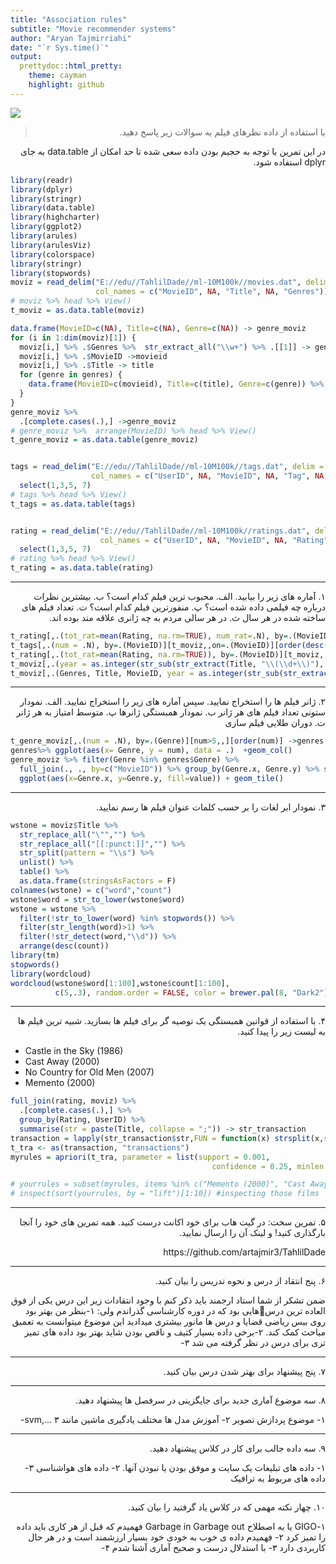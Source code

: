 ---
title: "Association rules"
subtitle: "Movie recommender systems"
author: "Aryan Tajmirriahi"
date: "`r Sys.time()`"
output:
  prettydoc::html_pretty:
    theme: cayman
    highlight: github
---

<div align="center">
<img  src="images/rs_cover.jpg"  align = 'center'>
</div>

> <p dir="RTL"> 
با استفاده از داده نظرهای فیلم به سوالات زیر پاسخ دهید.
</p>

<p dir="RTL">
در این تمرین با توجه به حجیم بودن داده سعی شده تا حد امکان از data.table به جای dplyr استفاده شود.
</p>

```{r}
library(readr)
library(dplyr)
library(stringr)
library(data.table)
library(highcharter)
library(ggplot2)
library(arules)
library(arulesViz)
library(colorspace)
library(stringr)
library(stopwords)
moviz = read_delim("E://edu//TahlilDade//ml-10M100k//movies.dat", delim = "::", 
                   col_names = c("MovieID", NA, "Title", NA, "Genres")) %>% select(1,3,5)
# moviz %>% head %>% View()
t_moviz = as.data.table(moviz)

data.frame(MovieID=c(NA), Title=c(NA), Genre=c(NA)) -> genre_moviz
for (i in 1:dim(moviz)[1]) {
  moviz[i,] %>% .$Genres %>%  str_extract_all("\\w+") %>% .[[1]] -> genres
  moviz[i,] %>% .$MovieID ->movieid
  moviz[i,] %>% .$Title -> title
  for (genre in genres) {
    data.frame(MovieID=c(movieid), Title=c(title), Genre=c(genre)) %>% rbind(genre_moviz)->genre_moviz
  }
}
genre_moviz %>% 
  .[complete.cases(.),] ->genre_moviz
# genre_moviz %>%  arrange(MovieID) %>% head %>% View()
t_genre_moviz = as.data.table(genre_moviz)


tags = read_delim("E://edu//TahlilDade//ml-10M100k//tags.dat", delim = "::", 
                  col_names = c("UserID", NA, "MovieID", NA, "Tag", NA, "Timestamp")) %>%
  select(1,3,5, 7)
# tags %>% head %>% View()
t_tags = as.data.table(tags)


rating = read_delim("E://edu//TahlilDade//ml-10M100k//ratings.dat", delim = "::", 
                    col_names = c("UserID", NA, "MovieID", NA, "Rating", NA, "Timestamp")) %>% 
  select(1,3,5, 7)
# rating %>% head %>% View()
t_rating = as.data.table(rating)
```


***

<p dir="RTL">
۱. آماره های زیر را بیابید.
الف. محبوب ترین فیلم کدام است؟
ب. بیشترین نظرات درباره چه فیلمی داده شده است؟
پ. منفورترین فیلم کدام است؟
ت. تعداد فیلم های ساخته شده در هر سال
ث. در هر سالی مردم به چه ژانری علاقه مند بوده اند.
</p>

```{r}
t_rating[,.(tot_rat=mean(Rating, na.rm=TRUE), num_rat=.N), by=.(MovieID)][t_moviz,,on=.(MovieID)][order(desc(tot_rat)),,] %>% View()
t_tags[,.(num = .N), by=.(MovieID)][t_moviz,,on=.(MovieID)][order(desc(num)),,] %>% View()
t_rating[,.(tot_rat=mean(Rating, na.rm=TRUE)), by=.(MovieID)][t_moviz,,on=.(MovieID)][order(tot_rat),,] %>% View()
t_moviz[,.(year = as.integer(str_sub(str_extract(Title, "\\(\\d+\\)"), 2, 5))),][!is.na(year),.(num = .N), by=.(year)][order(desc(num)),,] %>% View()
t_moviz[,.(Genres, Title, MovieID, year = as.integer(str_sub(str_extract(Title, "\\(\\d+\\)"), 2, 5))),][!is.na(year),,][t_rating,,on=.(MovieID)][,.(mscore=mean(Rating, na.rm=TRUE)),by=.(year, Genres)][!is.na(year),,][ order(desc(mscore)),,] %>% group_by(year) %>% slice(1) %>% View()

```


***

<p dir="RTL">
۲. ژانر فیلم ها را استخراج نمایید.  سپس آماره های زیر را استخراج نمایید.
الف. نمودار ستونی تعداد فیلم های هر ژانر
ب. نمودار همبستگی ژانرها
پ. متوسط امتیاز به هر ژانر
ت. دوران طلایی فیلم سازی 
</p>

```{r}

t_genre_moviz[,.(num = .N), by=.(Genre)][num>5,,][order(num)] ->genres
genres%>% ggplot(aes(x= Genre, y = num), data = .)  +geom_col()
genre_moviz %>% filter(Genre %in% genres$Genre) %>% 
  full_join(., ., by=c("MovieID")) %>% group_by(Genre.x, Genre.y) %>% summarise(value=n()) %>%
  ggplot(aes(x=Genre.x, y=Genre.y, fill=value)) + geom_tile()
```


***

<p dir="RTL">
۳. نمودار ابر لغات را بر حسب کلمات عنوان فیلم ها رسم نمایید.
</p>

```{r}
wstone = moviz$Title %>% 
  str_replace_all("\"","") %>% 
  str_replace_all("[[:punct:]]","") %>% 
  str_split(pattern = "\\s") %>% 
  unlist() %>% 
  table() %>% 
  as.data.frame(stringsAsFactors = F)
colnames(wstone) = c("word","count")
wstone$word = str_to_lower(wstone$word)
wstone = wstone %>%
  filter(!str_to_lower(word) %in% stopwords()) %>% 
  filter(str_length(word)>1) %>% 
  filter(!str_detect(word,"\\d")) %>%
  arrange(desc(count))
library(tm)
stopwords()
library(wordcloud)
wordcloud(wstone$word[1:100],wstone$count[1:100],
          c(5,.3), random.order = FALSE, color = brewer.pal(8, "Dark2"), random.color = FALSE)

```


***

<p dir="RTL">
۴. با استفاده از قوانین همبستگی یک توصیه گر برای فیلم ها بسازید. شبیه ترین فیلم ها به لیست زیر را پیدا کنید.
</p>

* Castle in the Sky (1986)
* Cast Away (2000)
* No Country for Old Men (2007)
* Memento (2000)

```{r}
full_join(rating, moviz) %>%
  .[complete.cases(.),] %>% 
  group_by(Rating, UserID) %>% 
  summarise(str = paste(Title, collapse = ";")) -> str_transaction
transaction = lapply(str_transaction$str,FUN = function(x) strsplit(x,split = ";")[[1]])
t_tra <- as(transaction, "transactions")
myrules = apriori(t_tra, parameter = list(support = 0.001,
                                             confidence = 0.25, minlen = 2))

# yourrules = subset(myrules, items %in% c("Memento (2000)", "Cast Away (2000)", "Castle in the Sky (Tenkû no shiro Rapyuta) (1986)"))
# inspect(sort(yourrules, by = "lift")[1:10]) #inspecting those films
```


***

<p dir="RTL">
۵. تمرین سخت: در گیت هاب برای خود اکانت درست کنید. همه تمرین های خود را آنجا بارگذاری کنید! و لینک آن را ارسال نمایید.
</p>

<p dir="RTL">
https://github.com/artajmir3/TahlilDade
</p>


***

<p dir="RTL">
۶. پنج انتقاد از درس و نحوه تدریس را بیان کنید.
</p>

<p dir="RTL">
ضمن تشکر از شما استاد ارجمند باید ذکر کنم با وجود انتقادات زیر این درس یکی از فوق العاده ترین درسهایی  بود که در دوره کارشناسی گذراندم ولی:
۱-بنظر من بهتر بود روی بیس ریاضی قضایا و درس ها مانور بیشتری میدادید این موضوع میتوانست به تعمیق مباحث کمک کند.
۲-برخی داده بسیار کثیف و ناقص بودن شاید بهتر بود داده های تمیز تری برای درس در نظر گرفته می شد
۳-
</p>

***

<p dir="RTL">
۷. پنج پیشنهاد برای بهتر شدن درس بیان کنید.
</p>


***

<p dir="RTL">
۸. سه موضوع آماری جدید برای جایگزینی در سرفصل ها پیشنهاد دهید.
</p>

<p dir="RTL">
۱- موضوع پردازش تصویر
۲- آموزش مدل ها مختلف یادگیری ماشین مانند svm,...
۳-
</p>

***

<p dir="RTL"> 
۹. سه داده جالب برای کار در کلاس پیشنهاد دهید.
</p>

<p dir="RTL"> 
۱- داده های تبلیغات یک سایت و موفق بودن یا نبودن آنها.
۲- داده های هواشناسی
۳- داده های مربوط به ترافیک
</p>

***

<p dir="RTL"> 
۱۰. چهار نکته مهمی که در کلاس یاد گرفتید را بیان کنید.
</p>

<p dir="RTL"> 
۱-GIGO یا به اصطلاح Garbage in Garbage out فهمیدم که قبل از هر کاری باید داده را تمیز کرد
۲- فهمیدم داده ی خوب به خودی خود بسیار ارزشمند است و در هر حال کاربردی دارد
۳- با استدلال درست و صحیح آماری آشنا شدم
۴-
</p>

